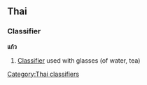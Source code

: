 ==Thai==
===Classifier===
'''แก้ว''' <!-- romanizations from 2 lonely planet phrasebooks (kâew, gâa·ou)-->

# [[Classifier]] used with glasses (of water, tea)

[[Category:Thai classifiers]]
